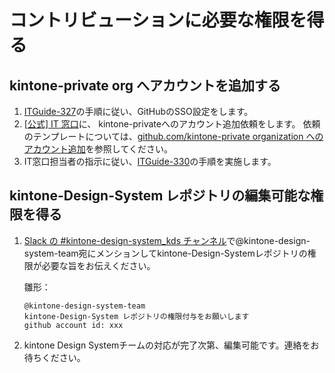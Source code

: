 
<Meta title='contributing/コントリビューションに必要な権限を得る' />

# コントリビューションに必要な権限を得る

## kintone-private org へアカウントを追加する

1. [ITGuide-327](https://bozuman.cybozu.com/k/21893/show#record=327)の手順に従い、GitHubのSSO設定をします。
1. [[公式] IT 窓口](https://bozuman.cybozu.com/k/17545/)に、 kintone-privateへのアカウント追加依頼をします。
   依頼のテンプレートについては、[github.com/kintone-private organization へのアカウント追加](https://bozuman.cybozu.com/k/17545/show#record=34987)を参照してください。
1. IT窓口担当者の指示に従い、[ITGuide-330](https://bozuman.cybozu.com/k/21893/show#record=330)の手順を実施します。

## kintone-Design-System レポジトリの編集可能な権限を得る

1. [Slack の #kintone-design-system_kds チャンネル](https://cybozu.slack.com/archives/C02NWSGMZB8)で@kintone-design-system-team宛にメンションしてkintone-Design-Systemレポジトリの権限が必要な旨をお伝えください。

   雛形：

   ```text
   @kintone-design-system-team
   kintone-Design-System レポジトリの権限付与をお願いします
   github account id: xxx
   ```

1. kintone Design Systemチームの対応が完了次第、編集可能です。連絡をお待ちください。
